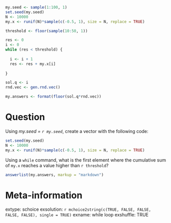 ```r
my.seed <- sample(1:100, 1)
set.seed(my.seed)
N <- 10000
my.x <- runif(N)*sample(c(-0.5, 1), size = N, replace = TRUE)

threshold <- floor(sample(10:50, 1))

res <- 0
i <- 0
while (res < threshold) {
  
  i <- i + 1
  res <- res + my.x[i]
  
}

sol.q <- i
rnd.vec <- gen.rnd.vec()

my.answers <- format(floor(sol.q*rnd.vec))
```


Question
========

Using _my.seed = `r my.seed`_, create a vector with the following code:

```r
set.seed(my.seed)
N <- 10000
my.x <- runif(N)*sample(c(-0.5, 1), size = N, replace = TRUE)
```

Using a `while` command, what is the first element where the cumulative sum of `my.x` reaches a value higher than `r threshold`?

```r
answerlist(my.answers, markup = "markdown")
```



Meta-information
================
extype: schoice
exsolution: `r mchoice2string(c(TRUE, FALSE, FALSE, FALSE, FALSE), single = TRUE)`
exname: while loop
exshuffle: TRUE
